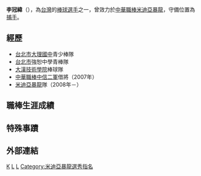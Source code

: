{{blpsources|time=2022-05-12}}{{Infobox CPBL player|
bgcolor1=black|
bgcolor2=red|
textcolor1=white|
textcolor2=white|
name=李冠緯|
image=|
width=130|
position=捕手|
team=米迪亞暴龍|
number=31|
bats=左|
throws=左|
debutdate=4月4日|
debutyear=2008年|
debutteam=米迪亞暴龍|
statyear=2008年6月26日|
stat1label=打擊率|
stat1value=0.000|
stat2label=[[全壘打|全壘打]]|
stat2value=0|
stat3label=[[打點|打點]]|
stat3value=0|
formerteams=<nowiki></nowiki> 
*[[米迪亞暴龍|米迪亞暴龍]]（2008年－）
}}

'''李冠緯'''（{{bd|1983年|10月31日||}}），為[[台灣|台灣]]的[[棒球|棒球]][[選手|選手]]之一，曾效力於[[中華職棒|中華職棒]][[米迪亞暴龍|米迪亞暴龍]]，守備位置為[[捕手|捕手]]。
==經歷==
*[[台北市|台北市]][[大理高中|大理國中]]青少棒隊
*[[台北市|台北市]]強恕中學青棒隊
*[[大漢技術學院|大漢技術學院]]棒球隊
*[[中華職棒|中華職棒]][[中信二軍|中信二軍]]借將（2007年）
*[[米迪亞暴龍|米迪亞暴龍]]隊（2008年－）

==職棒生涯成績==
==特殊事蹟== 
==外部連結==
{{台灣棒球維基館}}

[[Category:李姓|K]]
[[Category:台灣棒球運動員|L]]
[[Category:米迪亞暴龍隊球員|L]]
[[Category:米迪亞暴龍選秀指名|Category:米迪亞暴龍選秀指名]]


{{Taiwan-sport-bio-stub}}